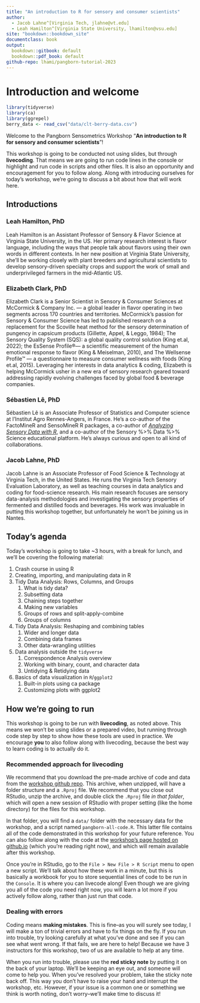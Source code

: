```yaml
---
title: "An introduction to R for sensory and consumer scientists"
author: 
  - Jacob Lahne^[Virginia Tech, jlahne@vt.edu]
  - Leah Hamilton^[Virginia State University, lhamilton@vsu.edu]
site: "bookdown::bookdown_site"
documentclass: book
output:
  bookdown::gitbook: default
  bookdown::pdf_book: default
github-repo: lhami/pangborn-tutorial-2023
---
```


# Introduction and welcome {-}

```r
library(tidyverse)
library(ca)
library(ggrepel)
berry_data <- read_csv("data/clt-berry-data.csv")
```


Welcome to the Pangborn Sensometrics Workshop "**An introduction to R for sensory and consumer scientists**"!

This workshop is going to be conducted not using slides, but through **livecoding**.  That means we are going to run code lines in the console or highlight and run code in scripts and other files.  It is also an opportunity and encouragement for you to follow along.  Along with introducing ourselves for today's workshop, we're going to discuss a bit about how that will work here.

## Introductions {-}

### Leah Hamilton, PhD {-}

Leah Hamilton is an Assistant Professor of Sensory & Flavor Science at Virginia State University, in the US. Her primary research interest is flavor language, including the ways that people talk about flavors using their own words in different contexts. In her new position at Virginia State University, she'll be working closely with plant breeders and agricultural scientists to develop sensory-driven specialty crops and support the work of small and underprivileged farmers in the mid-Atlantic US.

### Elizabeth Clark, PhD {-}

Elizabeth Clark is a Senior Scientist in Sensory & Consumer Sciences at McCormick & Company Inc. — a global leader in flavor operating in two segments across 170 countries and territories. McCormick’s passion for Sensory & Consumer Science has led to published research on a replacement for the Scoville heat method for the sensory determination of pungency in capsicum products (Gillette, Appel, & Leggo, 1984); The Sensory Quality System (SQS): a global quality control solution (King et.al, 2022); the EsSense Profile®— a scientific measurement of the human emotional response to flavor (King & Meiselman, 2010), and The Wellsense Profile™ — a questionnaire to measure consumer wellness with foods (King et.al, 2015). Leveraging her interests in data analytics & coding, Elizabeth is helping McCormick usher in a new era of sensory research geared toward addressing rapidly evolving challenges faced by global food & beverage companies.

### Sébastien Lê, PhD {-}

Sébastien Lê is an Associate Professor of Statistics and Computer science at l’Institut Agro Rennes-Angers, in France. He's a co-author of the FactoMineR and SensoMineR R packages, a co-author of [*Analyzing Sensory Data with R*](https://doi.org/10.1201/9781315373416), and a co-author of the Sensory %>% Data %>% Science educational platform.
He's always curious and open to all kind of collaborations.

### Jacob Lahne, PhD {-}

Jacob Lahne is an Associate Professor of Food Science & Technology at Virginia Tech, in the United States.  He runs the Virginia Tech Sensory Evaluation Laboratory, as well as teaching courses in data analytics and coding for food-science research.  His main research focuses are sensory data-analysis methodologies and investigating the sensory properties of fermented and distilled foods and beverages. His work was invaluable in putting this workshop together, but unfortunately he won't be joining us in Nantes.

## Today's agenda {-}

Today's workshop is going to take ~3 hours, with a break for lunch, and we'll be covering the following material:  

1.  Crash course in using R  
2.  Creating, importing, and manipulating data in R
3.  Tidy Data Analysis: Rows, Columns, and Groups
    1. What is tidy data?
    2. Subsetting data
    3. Chaining steps together
    4. Making new variables
    5. Groups of rows and split-apply-combine
    6. Groups of columns
4. Tidy Data Analysis: Reshaping and combining tables
    1. Wider and longer data
    2. Combining data frames
    3. Other data-wrangling utilities
5.  Data analysis outside the `tidyverse`
    1. Correspondence Analysis overview
    2. Working with binary, count, and character data
    3. Untidying & Retidying data
6.  Basics of data visualization in `R`/`ggplot2`
    1. Built-in plots using ca package
    2. Customizing plots with ggplot2
  
## How we're going to run {-}

This workshop is going to be run with **livecoding**, as noted above.  This means we won't be using slides or a prepared video, but running through code step by step to show how these tools are used in practice.  We encourage **you** to also follow along with livecoding, because the best way to learn coding is to actually do it.

### Recommended approach for livecoding {-}

We recommend that you download the pre-made archive of code and data from the [workshop github repo](https://github.com/lhami/pangborn-tutorial-2023).  This archive, when unzipped, will have a folder structure and a `.Rproj` file.  We recommend that you close out RStudio, unzip the archive, and double click the `.Rproj` file *in that folder*, which will open a new session of RStudio with proper setting (like the home directory) for the files for this workshop.

In that folder, you will find a `data/` folder with the necessary data for the workshop, and a script named `pangborn-all-code.R`.  This latter file contains all of the code demonstrated in this workshop for your future reference.  You can also follow along with the code at the [workshop's page hosted on github.io](https://lhami.github.io/pangborn-tutorial-2023) (which you're reading right now), and which will remain available after this workshop.

Once you're in RStudio, go to the `File > New File > R Script` menu to open a new script.  We'll talk about how these work in a minute, but this is basically a workbook for you to store sequential lines of code to be run in the `Console`.  It is where you can livecode along!  Even though we are giving you all of the code you need right now, you will learn a lot more if you actively follow along, rather than just run that code.

### Dealing with errors {-}

Coding means **making mistakes**.  This is fine--as you will surely see today, I will make a ton of trivial errors and have to fix things on the fly.  If you run into trouble, try looking carefully at what you've done and see if you can see what went wrong.  If that fails, we are here to help!  Because we have 3 instructors for this workshop, two of us are available to help at any time.  

When you run into trouble, please use the **red sticky note** by putting it on the back of your laptop.  We'll be keeping an eye out, and someone will come to help you.  When you've resolved your problem, take the sticky note back off.  This way you don't have to raise your hand and interrupt the workshop, etc.  However, if your issue is a common one or something we think is worth noting, don't worry--we'll make time to discuss it!